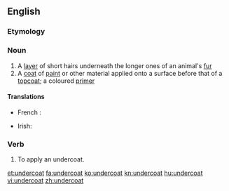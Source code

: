 ==English==

===Etymology===
{{prefix|under|coat|lang=en}}

===Noun===
{{en-noun}}

# A [[layer]] of short hairs underneath the longer ones of an animal's [[fur]]
# A [[coat]] of [[paint]] or other material applied onto a surface before that of a [[topcoat]]; a coloured [[primer]]

====Translations====
{{trans-top|a coat of paint applied before a topcoat}}
* French : {{t+|fr|sous-couche|f}}
{{trans-mid}}
* Irish: {{t|ga|fo-bhrat|m}}
{{trans-bottom}}

===Verb===
{{en-verb}}

# To apply an undercoat.

[[et:undercoat]]
[[fa:undercoat]]
[[ko:undercoat]]
[[kn:undercoat]]
[[hu:undercoat]]
[[vi:undercoat]]
[[zh:undercoat]]